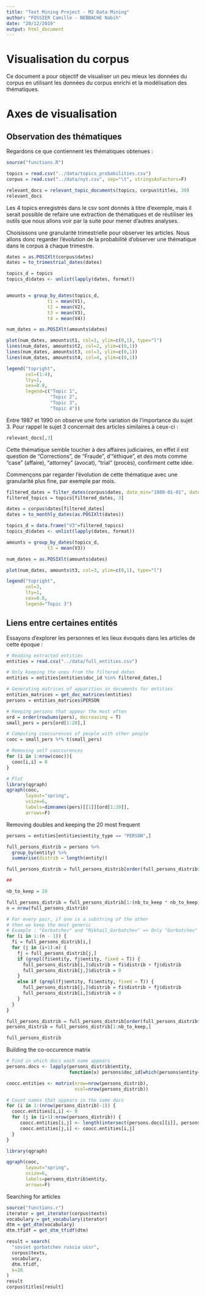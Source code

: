 ```yaml
---
title: "Text Mining Project - M2 Data Mining"
author: "FOSSIER Camille - NEBBACHE Nabih"
date: "20/12/2019"
output: html_document
---
```


# Visualisation du corpus

Ce document a pour objectif de visualiser un peu mieux les données du corpus en
utilisant les données du corpus enrichi et la modélisation des thématiques.

# Axes de visualisation

## Observation des thématiques

Regardons ce que contiennent les thématiques obtenues :

```r
source("functions.R")

topics = read.csv("../data/topics_probabilities.csv")
corpus = read.csv("../data/nyt.csv", sep="\t", stringsAsFactors=F)

relevant_docs = relevant_topic_documents(topics, corpus$titles, 30)
relevant_docs
```

Les 4 topics enregistrés dans le csv sont donnés à titre d'exemple, mais il serait possible de refaire une extraction de thématiques
et de réutiliser les outils que nous allons voir par la suite pour mener d'autres analyses.

Choisissons une granularité trimestrielle pour observer les articles. Nous allons donc regarder l'évolution de la
probabilité d'observer une thématique dans le corpus à chaque trimestre. 

```r
dates = as.POSIXlt(corpus$dates)
dates = to_trimestrial_dates(dates)

topics_d = topics
topics_d$dates <- unlist(lapply(dates, format))


amounts = group_by_dates(topics_d,
               t1 = mean(V1),
               t2 = mean(V2),
               t3 = mean(V3),
               t4 = mean(V4))

num_dates = as.POSIXlt(amounts$dates)

plot(num_dates, amounts$t1, col=1, ylim=c(0,1), type="l")
lines(num_dates, amounts$t2, col=2, ylim=c(0,1))
lines(num_dates, amounts$t3, col=3, ylim=c(0,1))
lines(num_dates, amounts$t4, col=4, ylim=c(0,1))

legend("topright",
       col=(1:4),
       lty=1,
       cex=0.8,
       legend=c("Topic 1",
                "Topic 2",
                "Topic 3",
                "Topic 4"))

```

Entre 1987 et 1990 on observe une forte variation de l'importance du sujet 3. Pour rappel le sujet 3 concernait
des articles similaires à ceux-ci :

```r
relevant_docs[,3]
```

Cette thématique semble toucher à des affaires judiciaires, en effet il est question de "Corrections", de "Fraude", d'"éthique",
et des mots comme "case" (affaire), "attorney" (avocat), "trial" (procès), confirment cette idée.

Commençons par regarder l'évolution de cette thématique avec une granularité plus fine, par exemple par mois.

```r
filtered_dates = filter_dates(corpus$dates, date_min="1988-01-01", date_max="1990-01-01")
filtered_topics = topics[filtered_dates, 3]

dates = corpus$dates[filtered_dates]
dates = to_monthly_dates(as.POSIXlt(dates))

topics_d = data.frame("V3"=filtered_topics)
topics_d$dates <- unlist(lapply(dates, format))

amounts = group_by_dates(topics_d,
               t3 = mean(V3))

num_dates = as.POSIXlt(amounts$dates)

plot(num_dates, amounts$t3, col=3, ylim=c(0,1), type="l")

legend("topright",
       col=3,
       lty=1,
       cex=0.8,
       legend="Topic 3")

```

## Liens entre certaines entités

Essayons d'explorer les personnes et les lieux évoqués dans les articles de cette époque :

```r
# Reading extracted entities
entities = read.csv("../data/full_entities.csv")

# Only keeping the ones from the filtered dates
entities = entities[entities$doc_id %in% filtered_dates,]

# Generating matrices of apparition in documents for entities
entities_matrices = get_doc_matrices(entities)
persons = entities_matrices$PERSON

# Keeping persons that appear the most often
ord = order(rowSums(pers), decreasing = T)
small_pers = pers[ord[1:20],]

# Computing cooccurences of people with other people
cooc = small_pers %*% t(small_pers)

# Removing self cooccurences
for (i in 1:nrow(cooc)){
  cooc[i,i] = 0
}

# Plot
library(qgraph)
qgraph(cooc,
       layout="spring",
       vsize=6,
       labels=dimnames(pers)[[1]][ord[1:20]],
       arrows=F)

```

Removing doubles and keeping the 20 most frequent

```r

persons = entities[entities$entity_type == "PERSON",]

full_persons_distrib = persons %>% 
  group_by(entity) %>%
  summarise(distrib = length(entity))

full_persons_distrib = full_persons_distrib[order(full_persons_distrib$distrib, decreasing = T),]

##

nb_to_keep = 20

full_persons_distrib = full_persons_distrib[1:(nb_to_keep * nb_to_keep),]
n = nrow(full_persons_distrib)

# For every pair, if one is a substring of the other
# then we keep the most generic
# Example : "Gorbatchev" and "Mikhail_Gorbatchev" => Only "Gorbatchev"
for (i in 1:(n - 1)) {
  fi = full_persons_distrib[i,]
  for (j in (i+1):n) {
    fj = full_persons_distrib[j,]
    if (grepl(fi$entity, fj$entity, fixed = T)) {
      full_persons_distrib[i,]$distrib = fi$distrib + fj$distrib
      full_persons_distrib[j,]$distrib = 0
    }
    else if (grepl(fj$entity, fi$entity, fixed = T)) {
      full_persons_distrib[j,]$distrib = fi$distrib + fj$distrib
      full_persons_distrib[i,]$distrib = 0
    }
  }
}

full_persons_distrib = full_persons_distrib[order(full_persons_distrib$distrib, decreasing = T),]
persons_distrib = full_persons_distrib[1:nb_to_keep,]

full_persons_distrib
```

Building the co-occurence matrix

```r
# Find in which docs each name appears
persons.docs <- lapply(persons_distrib$entity,
                       function(x) persons$doc_id[which(persons$entity==x)])

coocc.entities <- matrix(nrow=nrow(persons_distrib),
                         ncol=nrow(persons_distrib))

# Count names that appears in the same docs
for (i in 1:(nrow(persons_distrib)-1)) {
  coocc.entities[i,i] <- 0
  for (j in (i+1):nrow(persons_distrib)) {
     coocc.entities[i,j] <- length(intersect(persons.docs[[i]], persons.docs[[j]]))
     coocc.entities[j,i] <- coocc.entities[i,j]
  }
}

library(qgraph)

qgraph(cooc,
       layout="spring",
       vsize=6,
       labels=persons_distrib$entity,
       arrows=F)

```

Searching for articles

```r
source("functions.r")
iterator = get_iterator(corpus$texts)
vocabulary = get_vocabulary(iterator)
dtm = get_dtm(vocabulary)
dtm.tfidf = get_dtm_tfidf(dtm)

result = search(
  "soviet gorbatchev russia ussr",
  corpus$texts,
  vocabulary,
  dtm.tfidf,
  k=20
)
result
corpus$titles[result]
```